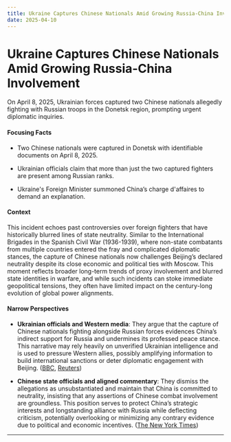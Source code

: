 ```yaml
---
title: Ukraine Captures Chinese Nationals Amid Growing Russia-China Involvement
date: 2025-04-10
---
```


# Ukraine Captures Chinese Nationals Amid Growing Russia-China Involvement

On April 8, 2025, Ukrainian forces captured two Chinese nationals allegedly fighting with Russian troops in the Donetsk region, prompting urgent diplomatic inquiries.

#### Focusing Facts

- Two Chinese nationals were captured in Donetsk with identifiable documents on April 8, 2025.

- Ukrainian officials claim that more than just the two captured fighters are present among Russian ranks.

- Ukraine's Foreign Minister summoned China’s charge d'affaires to demand an explanation.

#### Context

This incident echoes past controversies over foreign fighters that have historically blurred lines of state neutrality. Similar to the International Brigades in the Spanish Civil War (1936-1939), where non-state combatants from multiple countries entered the fray and complicated diplomatic stances, the capture of Chinese nationals now challenges Beijing’s declared neutrality despite its close economic and political ties with Moscow. This moment reflects broader long-term trends of proxy involvement and blurred state identities in warfare, and while such incidents can stoke immediate geopolitical tensions, they often have limited impact on the century-long evolution of global power alignments.

#### Narrow Perspectives

- **Ukrainian officials and Western media**: They argue that the capture of Chinese nationals fighting alongside Russian forces evidences China’s indirect support for Russia and undermines its professed peace stance. This narrative may rely heavily on unverified Ukrainian intelligence and is used to pressure Western allies, possibly amplifying information to build international sanctions or deter diplomatic engagement with Beijing. ([BBC](https://www.bbc.com/news/articles/cx2vg1x7g32o), [Reuters](https://www.reuters.com/world/europe/chinese-nationals-captured-fighting-russia-ukraine-zelenskiy-says-2025-04-08/))

- **Chinese state officials and aligned commentary**: They dismiss the allegations as unsubstantiated and maintain that China is committed to neutrality, insisting that any assertions of Chinese combat involvement are groundless. This position serves to protect China’s strategic interests and longstanding alliance with Russia while deflecting criticism, potentially overlooking or minimizing any contrary evidence due to political and economic incentives. ([The New York Times](https://www.nytimes.com/2025/04/09/world/asia/china-ukraine-russia.html))

---
